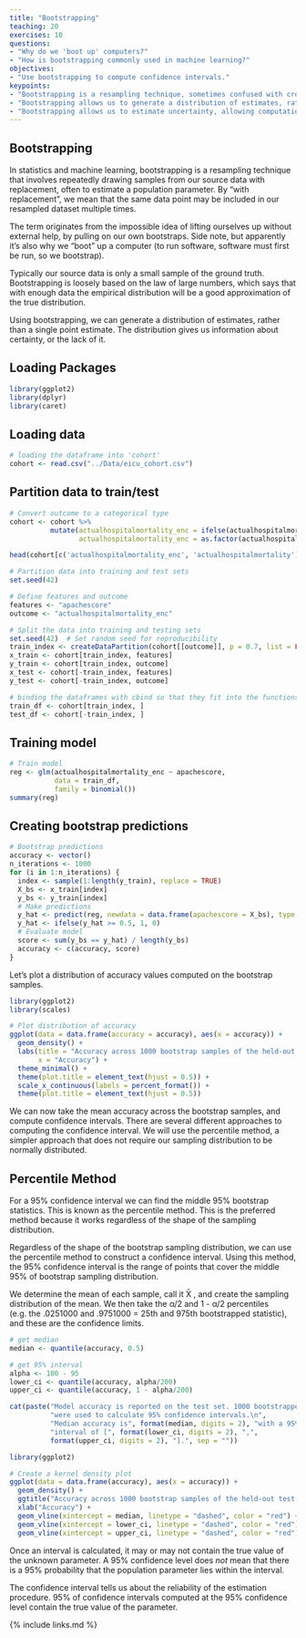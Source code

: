 ```yaml
---
title: "Bootstrapping"
teaching: 20
exercises: 10
questions:
- "Why do we 'boot up' computers?"
- "How is bootstrapping commonly used in machine learning?"
objectives:
- "Use bootstrapping to compute confidence intervals."
keypoints:
- "Bootstrapping is a resampling technique, sometimes confused with cross-validation."
- "Bootstrapping allows us to generate a distribution of estimates, rather than a single point estimate."
- "Bootstrapping allows us to estimate uncertainty, allowing computation of confidence intervals."
---
```


## Bootstrapping

In statistics and machine learning, bootstrapping is a resampling technique that involves repeatedly drawing samples from our source data with replacement, often to estimate a population parameter. By “with replacement”, we mean that the same data point may be included in our resampled dataset multiple times.

The term originates from the impossible idea of lifting ourselves up without external help, by pulling on our own bootstraps. Side note, but apparently it’s also why we “boot” up a computer (to run software, software must first be run, so we bootstrap).

Typically our source data is only a small sample of the ground truth. Bootstrapping is loosely based on the law of large numbers, which says that with enough data the empirical distribution will be a good approximation of the true distribution.

Using bootstrapping, we can generate a distribution of estimates, rather than a single point estimate. The distribution gives us information about certainty, or the lack of it.

## Loading Packages

```r
library(ggplot2)
library(dplyr)
library(caret)
```

## Loading data

```r
# loading the dataframe into 'cohort'
cohort <- read.csv("../Data/eicu_cohort.csv")
```

## Partition data to train/test 

```r
# Convert outcome to a categorical type
cohort <- cohort %>% 
          mutate(actualhospitalmortality_enc = ifelse(actualhospitalmortality == "EXPIRED", 0, 1),
                 actualhospitalmortality_enc = as.factor(actualhospitalmortality_enc))

head(cohort[c('actualhospitalmortality_enc', 'actualhospitalmortality')])

# Partition data into training and test sets
set.seed(42)

# Define features and outcome
features <- "apachescore"
outcome <- "actualhospitalmortality_enc"

# Split the data into training and testing sets
set.seed(42)  # Set random seed for reproducibility
train_index <- createDataPartition(cohort[[outcome]], p = 0.7, list = FALSE)
x_train <- cohort[train_index, features]
y_train <- cohort[train_index, outcome]
x_test <- cohort[-train_index, features]
y_test <- cohort[-train_index, outcome]

# binding the dataframes with cbind so that they fit into the functions later
train_df <- cohort[train_index, ]
test_df <- cohort[-train_index, ]
```

## Training model

```r
# Train model
reg <- glm(actualhospitalmortality_enc ~ apachescore, 
           data = train_df,
           family = binomial())
summary(reg)
```

## Creating bootstrap predictions 

```r
# Bootstrap predictions
accuracy <- vector()
n_iterations <- 1000
for (i in 1:n_iterations) {
  index <- sample(1:length(y_train), replace = TRUE)
  X_bs <- x_train[index]
  y_bs <- y_train[index]
  # Make predictions
  y_hat <- predict(reg, newdata = data.frame(apachescore = X_bs), type = "response")
  y_hat <- ifelse(y_hat >= 0.5, 1, 0)
  # Evaluate model
  score <- sum(y_bs == y_hat) / length(y_bs)
  accuracy <- c(accuracy, score)
}
```

Let’s plot a distribution of accuracy values computed on the bootstrap samples.

```r
library(ggplot2)
library(scales)

# Plot distribution of accuracy
ggplot(data = data.frame(accuracy = accuracy), aes(x = accuracy)) +
  geom_density() +
  labs(title = "Accuracy across 1000 bootstrap samples of the held-out test set",
       x = "Accuracy") +
  theme_minimal() +
  theme(plot.title = element_text(hjust = 0.5)) +
  scale_x_continuous(labels = percent_format()) +
  theme(plot.title = element_text(hjust = 0.5))

```

<!-- insert figure here -->

We can now take the mean accuracy across the bootstrap samples, and compute confidence intervals. There are several different approaches to computing the confidence interval. We will use the percentile method, a simpler approach that does not require our sampling distribution to be normally distributed.

## Percentile Method

For a 95% confidence interval we can find the middle 95% bootstrap statistics. This is known as the percentile method. This is the preferred method because it works regardless of the shape of the sampling distribution.

Regardless of the shape of the bootstrap sampling distribution, we can use the percentile method to construct a confidence interval. Using this method, the 95% confidence interval is the range of points that cover the middle 95% of bootstrap sampling distribution.

We determine the mean of each sample, call it X̄ , and create the sampling distribution of the mean. We then take the α/2 and 1 - α/2 percentiles (e.g. the .0251000 and .9751000 = 25th and 975th bootstrapped statistic), and these are the confidence limits.

```r
# get median
median <- quantile(accuracy, 0.5)

# get 95% interval
alpha <- 100 - 95
lower_ci <- quantile(accuracy, alpha/200)
upper_ci <- quantile(accuracy, 1 - alpha/200)

cat(paste("Model accuracy is reported on the test set. 1000 bootstrapped samples ",
          "were used to calculate 95% confidence intervals.\n",
          "Median accuracy is", format(median, digits = 2), "with a 95% confidence ",
          "interval of [", format(lower_ci, digits = 2), ",",
          format(upper_ci, digits = 2), "].", sep = ""))

```

<!-- insert output box here -->

```r
library(ggplot2)

# Create a kernel density plot
ggplot(data = data.frame(accuracy), aes(x = accuracy)) +
  geom_density() +
  ggtitle("Accuracy across 1000 bootstrap samples of the held-out test set\nshowing median with 95% confidence intervals") +
  xlab("Accuracy") +
  geom_vline(xintercept = median, linetype = "dashed", color = "red") +
  geom_vline(xintercept = lower_ci, linetype = "dashed", color = "red") +
  geom_vline(xintercept = upper_ci, linetype = "dashed", color = "red")

```

<!-- insert figure here -->

Once an interval is calculated, it may or may not contain the true value of the unknown parameter. A 95% confidence level does *not* mean that there is a 95% probability that the population parameter lies within the interval.

The confidence interval tells us about the reliability of the estimation procedure. 95% of confidence intervals computed at the 95% confidence level contain the true value of the parameter.

{% include links.md %}
